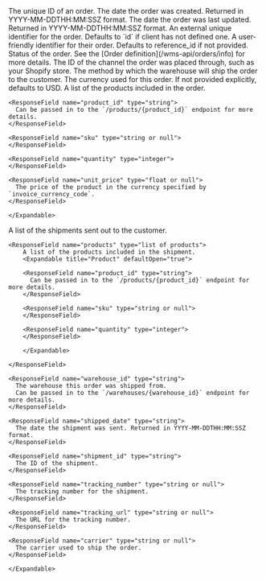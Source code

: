 <Expandable title="Order">

<ResponseField name="id" type="string">
  The unique ID of an order.
</ResponseField>

<ResponseField name="created_date" type="string">
  The date the order was created. Returned in YYYY-MM-DDTHH:MM:SSZ format.
</ResponseField>

<ResponseField name="updated_date" type="string">
  The date the order was last updated. Returned in YYYY-MM-DDTHH:MM:SSZ format.
</ResponseField>

<ResponseField name="reference_id" type="string">
  An external unique identifier for the order. Defaults to `id` if client has not defined one.
</ResponseField>

<ResponseField name="order_number" type="string">
  A user-friendly identifier for their order. Defaults to reference_id if not provided.
</ResponseField>

<ResponseField name="status" type="string">
  Status of the order. See the [Order definition](/wms-api/orders/info) for more details.
</ResponseField>

<ResponseField name="channel" type="string or null">
  The ID of the channel the order was placed through, such as your Shopify store.
</ResponseField>

<ResponseField name="shipping_method" type="string or null">
  The method by which the warehouse will ship the order to the customer.
</ResponseField>

<ResponseField name="invoice_currency_code" type="string">
  The currency used for this order. If not provided explicitly, defaults to USD.
</ResponseField>

<ResponseField name="line_items" type="list of line items">
    A list of the products included in the order.
    <Expandable title="Line Item" defaultOpen="true">

    <ResponseField name="product_id" type="string">
      Can be passed in to the `/products/{product_id}` endpoint for more details.
    </ResponseField>

    <ResponseField name="sku" type="string or null">
    </ResponseField>

    <ResponseField name="quantity" type="integer">
    </ResponseField>

    <ResponseField name="unit_price" type="float or null">
      The price of the product in the currency specified by `invoice_currency_code`.
    </ResponseField>

    </Expandable>
</ResponseField>

<ResponseField name="shipments" type="list of shipments">
    A list of the shipments sent out to the customer.
    <Expandable title="Shipment" defaultOpen="true">

    <ResponseField name="products" type="list of products">
        A list of the products included in the shipment.
        <Expandable title="Product" defaultOpen="true">

        <ResponseField name="product_id" type="string">
          Can be passed in to the `/products/{product_id}` endpoint for more details.
        </ResponseField>

        <ResponseField name="sku" type="string or null">
        </ResponseField>

        <ResponseField name="quantity" type="integer">
        </ResponseField>

        </Expandable>

    </ResponseField>

    <ResponseField name="warehouse_id" type="string">
      The warehouse this order was shipped from.
      Can be passed in to the `/warehouses/{warehouse_id}` endpoint for more details.
    </ResponseField>

    <ResponseField name="shipped_date" type="string">
      The date the shipment was sent. Returned in YYYY-MM-DDTHH:MM:SSZ format.
    </ResponseField>

    <ResponseField name="shipment_id" type="string">
      The ID of the shipment.
    </ResponseField>

    <ResponseField name="tracking_number" type="string or null">
      The tracking number for the shipment.
    </ResponseField>

    <ResponseField name="tracking_url" type="string or null">
      The URL for the tracking number.
    </ResponseField>

    <ResponseField name="carrier" type="string or null">
      The carrier used to ship the order.
    </ResponseField>

    </Expandable>
</ResponseField>

</Expandable>
